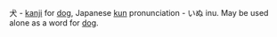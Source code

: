 犬 - [[kanji]] for [[dog]], Japanese [[kun]] pronunciation - いぬ inu.
May be used alone as a word for [[dog]].